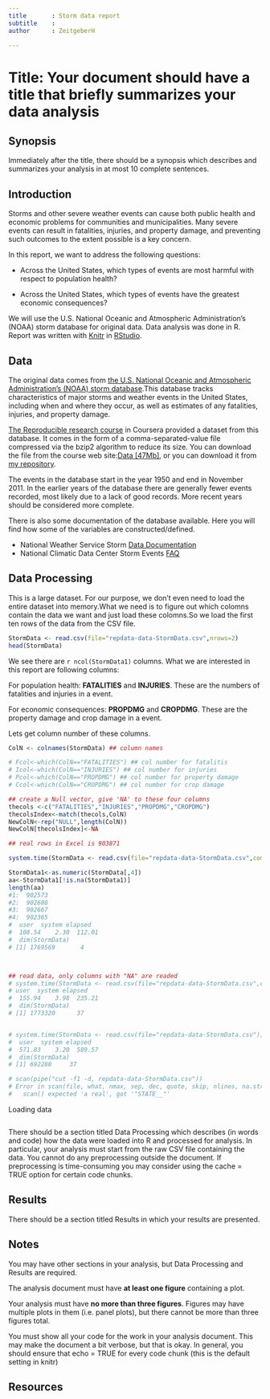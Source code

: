 ```yaml
---
title       : Storm data report
subtitle    : 
author      : ZeitgeberH 

---
```



Title: Your document should have a title that briefly summarizes your data analysis
========================================================

## Synopsis
Immediately after the title, there should be a synopsis which describes and summarizes your analysis in at most 10 complete sentences.

## Introduction
Storms and other severe weather events can cause both public health and economic problems for communities and municipalities. Many severe events can result in fatalities, injuries, and property damage, and preventing such outcomes to the extent possible is a key concern.

In this report, we want to address the following questions:

- Across the United States, which types of events are most harmful with respect to population health?

- Across the United States, which types of events have the greatest economic consequences?

We will use the U.S. National Oceanic and Atmospheric Administration's (NOAA) storm database for original data. Data analysis was done in R. Report was written with [Knitr](http://yihui.name/knitr/) in [RStudio](https://www.rstudio.com/).

## Data

The original data comes from [the U.S. National Oceanic and Atmospheric Administration's (NOAA) storm database](http://www.ncdc.noaa.gov/data-access).This database tracks characteristics of major storms and weather events in the United States, including when and where they occur, as well as estimates of any fatalities, injuries, and property damage. 

[The Reproducible research course](https://www.coursera.org/course/repdata) in Coursera provided a dataset from this database. It comes in the form of a comma-separated-value file compressed via the bzip2 algorithm to reduce its size. You can download the file from the course web site:[Data [47Mb]](https://d396qusza40orc.cloudfront.net/repdata%2Fdata%2FStormData.csv.bz2), or you can download it from [my repository](https://github.com/ZeitgeberH/Reproducible-Research).

The events in the database start in the year 1950 and end in November 2011. In the earlier years of the database there are generally fewer events recorded, most likely due to a lack of good records. More recent years should be considered more complete.

There is also some documentation of the database available. Here you will find how some of the variables are constructed/defined.

- National Weather Service Storm [Data Documentation](https://d396qusza40orc.cloudfront.net/repdata%2Fpeer2_doc%2Fpd01016005curr.pdf ) 
- National Climatic Data Center Storm Events [FAQ](https://d396qusza40orc.cloudfront.net/repdata%2Fpeer2_doc%2FNCDC%20Storm%20Events-FAQ%20Page.pdf)


## Data Processing

This is a large dataset. For our purpose, we don't even need to load the entire dataset into memory.What we need is to figure out which colomns contain the data we want and just load these colomns.So we load the first ten rows of the data from the CSV file.

```r
StormData <- read.csv(file="repdata-data-StormData.csv",nrows=2)
head(StormData)
```
We see there are `r ncol(StormData1)` columns. What we are interested in this report are following columns:

For population health: **FATALITIES** and **INJURIES**. These are the numbers of fatalities and injuries in a event.

For economic consequences: **PROPDMG** and **CROPDMG**. These are the property damage and crop damage in a event.

Lets get column number of these columns.
```r
ColN <- colnames(StormData) ## column names

# Fcol<-which(ColN=="FATALITIES") ## col number for fatalitis
# Icol<-which(ColN=="INJURIES") ## col number for injuries
# Pcol<-which(ColN=="PROPDMG") ## col number for property damage
# Ccol<-which(ColN=="CROPDMG") ## col number for crop damage

## create a Null vector, give 'NA' to these four columns
thecols <-c("FATALITIES","INJURIES","PROPDMG","CROPDMG") 
thecolsIndex<-match(thecols,ColN)
NewColN<-rep("NULL",length(ColN))
NewColN[thecolsIndex]<-NA

## real rows in Excel is 903871

system.time(StormData <- read.csv(file="repdata-data-StormData.csv",comment.char="",quote="",row.names = NULL,blank.lines.skip=TRUE,colClasses=NewColN))

StormData1<-as.numeric(StormData[,4])
aa<-StormData1[!is.na(StormData1)]
length(aa)
#1:  902573
#2:  902688
#3:  902667
#4:  902365
#  user  system elapsed 
#  108.54    2.30  112.01 
#  dim(StormData)
# [1] 1769569       4



## read data, only columns with "NA" are readed
# system.time(StormData <- read.csv(file="repdata-data-StormData.csv",comment.char="",quote="",row.names = NULL,stringsAsFactors=FALSE))
# user  system elapsed 
#  155.94    3.98  235.21 
#  dim(StormData)
# [1] 1773320      37


# system.time(StormData <- read.csv(file="repdata-data-StormData.csv"))
#  user  system elapsed 
#  571.83    3.20  589.57 
#  dim(StormData)
# [1] 692288     37

# scan(pipe("cut -f1 -d, repdata-data-StormData.csv"))
# Error in scan(file, what, nmax, sep, dec, quote, skip, nlines, na.strings,  : 
#   scan() expected 'a real', got '"STATE__"'
```





Loading data
```r


```

There should be a section titled Data Processing which describes (in words and code) how the data were loaded into R and processed for analysis. In particular, your analysis must start from the raw CSV file containing the data. You cannot do any preprocessing outside the document. If preprocessing is time-consuming you may consider using the cache = TRUE option for certain code chunks.


## Results
There should be a section titled Results in which your results are presented.


## Notes
You may have other sections in your analysis, but Data Processing and Results are required.

The analysis document must have **at least one figure** containing a plot.

Your analysis must have **no more than three figures**. Figures may have multiple plots in them (i.e. panel plots), but there cannot be more than three figures total.

You must show all your code for the work in your analysis document. This may make the document a bit verbose, but that is okay. In general, you should ensure that echo = TRUE for every code chunk (this is the default setting in knitr)

## Resources

